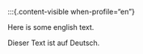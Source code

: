 :::{.content-visible when-profile="en"}


Here is some english text.



:::{.content-visible when-profile="de"}

Dieser Text ist auf Deutsch.
:::